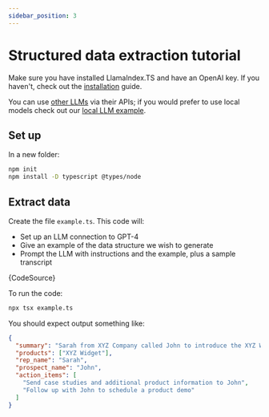 ```yaml
---
sidebar_position: 3
---
```



# Structured data extraction tutorial

Make sure you have installed LlamaIndex.TS and have an OpenAI key. If you haven't, check out the [installation](../installation) guide.

You can use [other LLMs](../../examples/other_llms) via their APIs; if you would prefer to use local models check out our [local LLM example](../../examples/local_llm).

## Set up

In a new folder:

```bash npm2yarn
npm init
npm install -D typescript @types/node
```

## Extract data

Create the file `example.ts`. This code will:

- Set up an LLM connection to GPT-4
- Give an example of the data structure we wish to generate
- Prompt the LLM with instructions and the example, plus a sample transcript

<CodeBlock language="ts">{CodeSource}</CodeBlock>

To run the code:

```bash
npx tsx example.ts
```

You should expect output something like:

```json
{
  "summary": "Sarah from XYZ Company called John to introduce the XYZ Widget, a tool designed to automate tasks and improve productivity. John expressed interest and requested case studies and a product demo. Sarah agreed to send the information and follow up to schedule the demo.",
  "products": ["XYZ Widget"],
  "rep_name": "Sarah",
  "prospect_name": "John",
  "action_items": [
    "Send case studies and additional product information to John",
    "Follow up with John to schedule a product demo"
  ]
}
```
